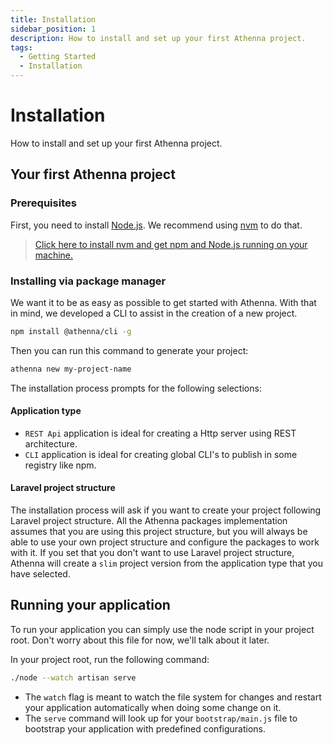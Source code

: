 ```yaml
---
title: Installation
sidebar_position: 1
description: How to install and set up your first Athenna project.
tags:
  - Getting Started
  - Installation
---
```


# Installation

How to install and set up your first Athenna project.

## Your first Athenna project

### Prerequisites

First, you need to install [Node.js](https://nodejs.org/). We
recommend using [nvm](https://github.com/nvm-sh/nvm) to do
that.

> [Click here to install nvm and get npm and Node.js
running on your machine.](https://github.com/nvm-sh/nvm#installing-and-updating)

### Installing via package manager

We want it to be as easy as possible to get started with
Athenna. With that in mind, we developed a CLI to assist
in the creation of a new project.

```bash
npm install @athenna/cli -g
```

Then you can run this command to generate your project:

```bash
athenna new my-project-name
```

The installation process prompts for the following selections:

#### Application type

- `REST Api` application is ideal for creating a Http server
using REST architecture.
- `CLI` application is ideal for creating global CLI's to publish
in some registry like npm.

#### Laravel project structure

The installation process will ask if you want to create your
project following Laravel project structure. All the Athenna
packages implementation assumes that you are using this project
structure, but you will always be able to use your own project
structure and configure the packages to work with it. If you
set that you don't want to use Laravel project structure,
Athenna will create a `slim` project version from the application
type that you have selected.

## Running your application

To run your application you can simply use the node script in
your project root. Don't worry about this file for now, we'll
talk about it later.

In your project root, run the following command:

```bash
./node --watch artisan serve
```

- The `watch` flag is meant to watch the file system for
changes and restart your application automatically when
doing some change on it.
- The `serve` command will look up for your `bootstrap/main.js`
file to bootstrap your application with predefined configurations.
